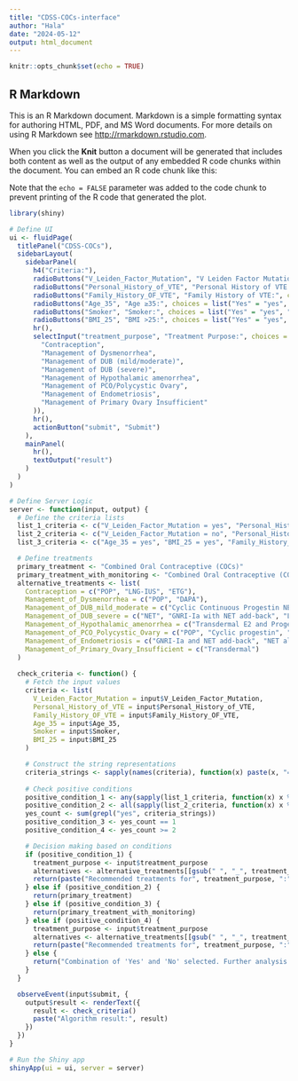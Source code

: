 ---
title: "CDSS-COCs-interface"
author: "Hala"
date: "2024-05-12"
output: html_document
---

```{r setup, include=FALSE}
knitr::opts_chunk$set(echo = TRUE)
```

## R Markdown

This is an R Markdown document. Markdown is a simple formatting syntax for authoring HTML, PDF, and MS Word documents. For more details on using R Markdown see <http://rmarkdown.rstudio.com>.

When you click the **Knit** button a document will be generated that includes both content as well as the output of any embedded R code chunks within the document. You can embed an R code chunk like this:

Note that the `echo = FALSE` parameter was added to the code chunk to prevent printing of the R code that generated the plot.

```{r}
library(shiny)

# Define UI
ui <- fluidPage(
  titlePanel("CDSS-COCs"),
  sidebarLayout(
    sidebarPanel(
      h4("Criteria:"),
      radioButtons("V_Leiden_Factor_Mutation", "V Leiden Factor Mutation:", choices = list("Yes" = "yes", "No" = "no")),
      radioButtons("Personal_History_of_VTE", "Personal History of VTE:", choices = list("Yes" = "yes", "No" = "no")),
      radioButtons("Family_History_OF_VTE", "Family History of VTE:", choices = list("Yes" = "yes", "No" = "no")),
      radioButtons("Age_35", "Age ≥35:", choices = list("Yes" = "yes", "No" = "no")),
      radioButtons("Smoker", "Smoker:", choices = list("Yes" = "yes", "No" = "no")),
      radioButtons("BMI_25", "BMI >25:", choices = list("Yes" = "yes", "No" = "no")),
      hr(),
      selectInput("treatment_purpose", "Treatment Purpose:", choices = c(
        "Contraception", 
        "Management of Dysmenorrhea",
        "Management of DUB (mild/moderate)",
        "Management of DUB (severe)",
        "Management of Hypothalamic amenorrhea",
        "Management of PCO/Polycystic Ovary",
        "Management of Endometriosis",
        "Management of Primary Ovary Insufficient"
      )),
      hr(),
      actionButton("submit", "Submit")
    ),
    mainPanel(
      hr(),
      textOutput("result")
    )
  )
)

# Define Server Logic
server <- function(input, output) {
  # Define the criteria lists
  list_1_criteria <- c("V_Leiden_Factor_Mutation = yes", "Personal_History_of_VTE = yes")
  list_2_criteria <- c("V_Leiden_Factor_Mutation = no", "Personal_History_of_VTE = no", "Age_35 = no", "BMI_25 = no", "Family_History_OF_VTE = no", "Smoker = no")
  list_3_criteria <- c("Age_35 = yes", "BMI_25 = yes", "Family_History_OF_VTE = yes", "Smoker = yes")

  # Define treatments
  primary_treatment <- "Combined Oral Contraceptive (COCs)"
  primary_treatment_with_monitoring <- "Combined Oral Contraceptive (COCs) with monitoring"
  alternative_treatments <- list(
    Contraception = c("POP", "LNG-IUS", "ETG"),
    Management_of_Dysmenorrhea = c("POP", "DAPA"),
    Management_of_DUB_mild_moderate = c("Cyclic Continuous Progestin NET"),
    Management_of_DUB_severe = c("NET", "GNRI-Ia with NET add-back", "LNG-IUS"),
    Management_of_Hypothalamic_amenorrhea = c("Transdermal E2 and Progestin NET", "MPA"),
    Management_of_PCO_Polycystic_Ovary = c("POP", "Cyclic progestin", "Metformin"),
    Management_of_Endometriosis = c("GNRI-Ia and NET add-back", "NET alone", "DAPA"),
    Management_of_Primary_Ovary_Insufficient = c("Transdermal")
  )
  
  check_criteria <- function() {
    # Fetch the input values
    criteria <- list(
      V_Leiden_Factor_Mutation = input$V_Leiden_Factor_Mutation,
      Personal_History_of_VTE = input$Personal_History_of_VTE,
      Family_History_OF_VTE = input$Family_History_OF_VTE,
      Age_35 = input$Age_35,
      Smoker = input$Smoker,
      BMI_25 = input$BMI_25
    )

    # Construct the string representations
    criteria_strings <- sapply(names(criteria), function(x) paste(x, "=", criteria[[x]]))
    
    # Check positive conditions
    positive_condition_1 <- any(sapply(list_1_criteria, function(x) x %in% criteria_strings))
    positive_condition_2 <- all(sapply(list_2_criteria, function(x) x %in% criteria_strings))
    yes_count <- sum(grepl("yes", criteria_strings))
    positive_condition_3 <- yes_count == 1
    positive_condition_4 <- yes_count >= 2

    # Decision making based on conditions
    if (positive_condition_1) {
      treatment_purpose <- input$treatment_purpose
      alternatives <- alternative_treatments[[gsub(" ", "_", treatment_purpose)]]
      return(paste("Recommended treatments for", treatment_purpose, ":", paste(alternatives, collapse = ", ")))
    } else if (positive_condition_2) {
      return(primary_treatment)
    } else if (positive_condition_3) {
      return(primary_treatment_with_monitoring)
    } else if (positive_condition_4) {
      treatment_purpose <- input$treatment_purpose
      alternatives <- alternative_treatments[[gsub(" ", "_", treatment_purpose)]]
      return(paste("Recommended treatments for", treatment_purpose, ":", paste(alternatives, collapse = ", ")))
    } else {
      return("Combination of 'Yes' and 'No' selected. Further analysis required.")
    }
  }

  observeEvent(input$submit, {
    output$result <- renderText({
      result <- check_criteria()
      paste("Algorithm result:", result)
    })
  })
}

# Run the Shiny app
shinyApp(ui = ui, server = server)


```
